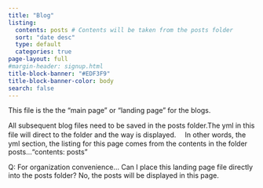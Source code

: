 ```yaml
---
title: "Blog"
listing:
  contents: posts # Contents will be taken from the posts folder
  sort: "date desc"
  type: default
  categories: true
page-layout: full
#margin-header: signup.html
title-block-banner: "#EDF3F9"
title-block-banner-color: body
search: false
---
```


This file is the the "main page" or "landing page" for the blogs.

All subsequent blog files need to be saved in the posts folder.The yml in this file will direct to the folder and the way is displayed.　 In other words, the yml section, the listing for this page comes from the contents in the folder posts..."contents: posts"

Q: For organization convenience... Can I place this landing page file directly into the posts folder? No, the posts will be displayed in this page.
